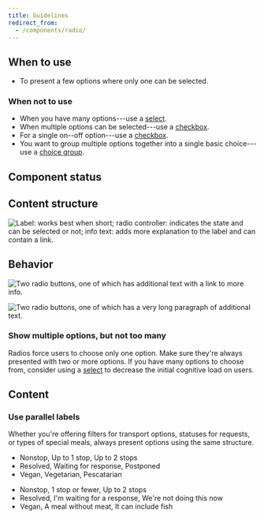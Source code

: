 ```yaml
---
title: Guidelines
redirect_from:
  - /components/radio/
---
```



<ReactExample exampleId="Radio-default" />

## When to use

- To present a few options where only one can be selected.

### When not to use

- When you have many options---use a [select](/components/input/select/).
- When multiple options can be selected---use a [checkbox](/components/input/checkbox/).
- For a single on--off option---use a [checkbox](/components/input/checkbox/).
- You want to group multiple options together into a single basic choice---use a [choice group](/components/input/choicegroup/).

## Component status

<ComponentStatus component="Radio" />

## Content structure

![Label: works best when short; radio controller: indicates the state and can be selected or not; info text: adds more explanation to the label and can contain a link.](fileId:4QJZqvBvRrLu6t9mwObCkA;nodeId:160%3A1219)

## Behavior

<SupportProgressiveDisclosureSnippet />

<Guideline type="do" title="Progressive disclosure">

![Two radio buttons, one of which has additional text with a link to more info.](fileId:fannvRpkOJK6uxxT33EKaa;nodeId:79%3A1002)

![Two radio buttons, one of which has a very long paragraph of additional text.](fileId:fannvRpkOJK6uxxT33EKaa;nodeId:79%3A1000)

</Guideline>

### Show multiple options, but not too many

Radios force users to choose only one option.
Make sure they're always presented with two or more options.
If you have many options to choose from,
consider using a [select](/components/input/select/)
to decrease the initial cognitive load on users.

## Content

### Use parallel labels

Whether you're offering filters for transport options,
statuses for requests, or types of special meals,
always present options using the same structure.

<GuidelinesSideBySide>

<Do>

- Nonstop, Up to 1 stop, Up to 2 stops
- Resolved, Waiting for response, Postponed
- Vegan, Vegetarian, Pescatarian

</Do>

<Dont>

- Nonstop, 1 stop or fewer, Up to 2 stops
- Resolved, I'm waiting for a response, We're not doing this now
- Vegan, A meal without meat, It can include fish

</Dont>

</GuidelinesSideBySide>
